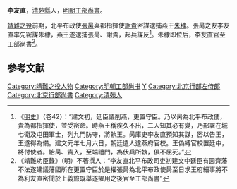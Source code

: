 '''李友直'''，[[清苑縣|清苑縣]]人，[[明朝工部尚書|明朝工部尚書]]。

[[靖難之役|靖難之役]]前期，北平布政使[[張昺_(建文將領)|張昺]]與都指揮使[[謝貴|謝貴]]密謀逮捕燕王[[朱棣|朱棣]]。張昺之友李友直率先密謀朱棣，燕王遂逮捕張昺、謝貴，起兵謀反<ref>《[[明史|明史]]》（卷42）：“建文初，廷臣議削燕，更置守臣。乃以昺為北平布政使，貴為都指揮使，並受密命。時燕王稱疾久不出，二人知其必有變，乃部署在城七衛及屯田軍士，列九門防守，將執王。昺庫吏李友直預知其謀，密以告王，王遂得為備。建文元年七月六日，朝廷遣人逮燕府官校。王偽縛官校置廷中，將付使者。紿昺、貴入，至端禮門，為伏兵所執，俱不屈死。”</ref>。朱棣即位后，李友直官至工部尚書<ref>《靖難功臣錄》（明）不著撰人：“李友直北平布政司吏初建文中廷臣有因齊藩不法遂建議藩國所在更置守臣於是擢張昺為北平布政使昺至日求王府細事將不為利友直密聞於上義旅既舉遂擢用之後官至工部尚書”</ref>。

==参考文献==
<div class="references-small">
<references></references>
</div>

{{明朝人物小作品}}

[[Category:靖難之役人物|Category:靖難之役人物]]
[[Category:明朝工部尚书|Category:明朝工部尚书]]
[[Category:李姓|Y]]
[[Category:北京行部左侍郎|Category:北京行部左侍郎]]
[[Category:北京行部尚書|Category:北京行部尚書]]
[[Category:清苑人|Category:清苑人]]